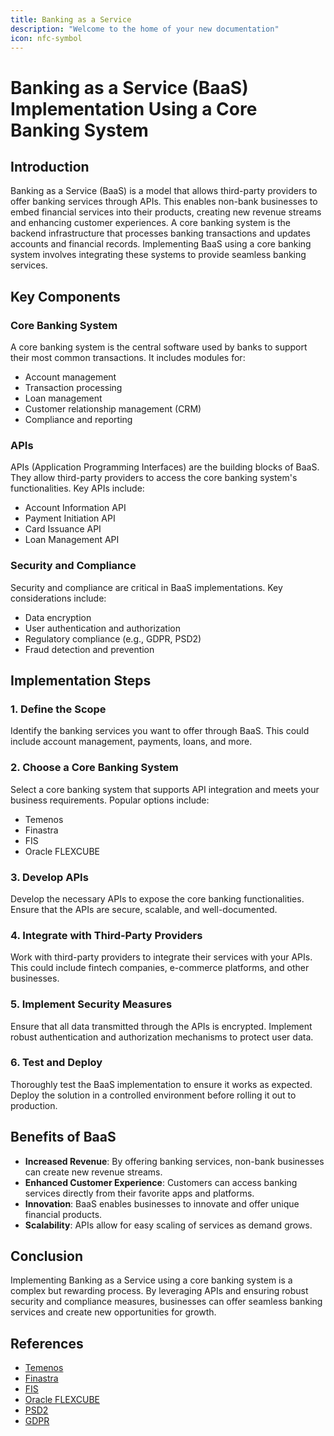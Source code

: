 ```yaml
---
title: Banking as a Service
description: "Welcome to the home of your new documentation"
icon: nfc-symbol
---
```


# Banking as a Service (BaaS) Implementation Using a Core Banking System

## Introduction

Banking as a Service (BaaS) is a model that allows third-party providers to offer banking services through APIs. This enables non-bank businesses to embed financial services into their products, creating new revenue streams and enhancing customer experiences. A core banking system is the backend infrastructure that processes banking transactions and updates accounts and financial records. Implementing BaaS using a core banking system involves integrating these systems to provide seamless banking services.

## Key Components

### Core Banking System

A core banking system is the central software used by banks to support their most common transactions. It includes modules for:

- Account management
- Transaction processing
- Loan management
- Customer relationship management (CRM)
- Compliance and reporting

### APIs

APIs (Application Programming Interfaces) are the building blocks of BaaS. They allow third-party providers to access the core banking system's functionalities. Key APIs include:

- Account Information API
- Payment Initiation API
- Card Issuance API
- Loan Management API

### Security and Compliance

Security and compliance are critical in BaaS implementations. Key considerations include:

- Data encryption
- User authentication and authorization
- Regulatory compliance (e.g., GDPR, PSD2)
- Fraud detection and prevention

## Implementation Steps

### 1. Define the Scope

Identify the banking services you want to offer through BaaS. This could include account management, payments, loans, and more.

### 2. Choose a Core Banking System

Select a core banking system that supports API integration and meets your business requirements. Popular options include:

- Temenos
- Finastra
- FIS
- Oracle FLEXCUBE

### 3. Develop APIs

Develop the necessary APIs to expose the core banking functionalities. Ensure that the APIs are secure, scalable, and well-documented.

### 4. Integrate with Third-Party Providers

Work with third-party providers to integrate their services with your APIs. This could include fintech companies, e-commerce platforms, and other businesses.

### 5. Implement Security Measures

Ensure that all data transmitted through the APIs is encrypted. Implement robust authentication and authorization mechanisms to protect user data.

### 6. Test and Deploy

Thoroughly test the BaaS implementation to ensure it works as expected. Deploy the solution in a controlled environment before rolling it out to production.

## Benefits of BaaS

- **Increased Revenue**: By offering banking services, non-bank businesses can create new revenue streams.
- **Enhanced Customer Experience**: Customers can access banking services directly from their favorite apps and platforms.
- **Innovation**: BaaS enables businesses to innovate and offer unique financial products.
- **Scalability**: APIs allow for easy scaling of services as demand grows.

## Conclusion

Implementing Banking as a Service using a core banking system is a complex but rewarding process. By leveraging APIs and ensuring robust security and compliance measures, businesses can offer seamless banking services and create new opportunities for growth.

## References

- [Temenos](https://www.temenos.com)
- [Finastra](https://www.finastra.com)
- [FIS](https://www.fisglobal.com)
- [Oracle FLEXCUBE](https://www.oracle.com/industries/financial-services/banking/flexcube.html)
- [PSD2](https://ec.europa.eu/info/law/payment-services-psd-2-directive-eu-2015-2366_en)
- [GDPR](https://gdpr.eu)
